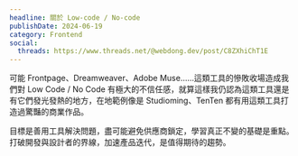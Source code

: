 ```yaml
---
headline: 關於 Low-code / No-code
publishDate: 2024-06-19
category: Frontend
social:
  threads: https://www.threads.net/@webdong.dev/post/C8ZXhiChT1E
---
```


可能 Frontpage、Dreamweaver、Adobe Muse……這類工具的慘敗收場造成我們對 Low Code / No Code 有極大的不信任感，就算這樣我仍認為這類工具還是有它們發光發熱的地方，在地範例像是 Studioming、TenTen 都有用這類工具打造過驚豔的商業作品。

目標是善用工具解決問題，盡可能避免供應商鎖定，學習真正不變的基礎是重點。打破開發與設計者的界線，加速產品迭代，是值得期待的趨勢。
